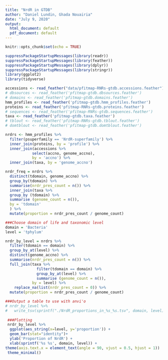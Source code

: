 ```yaml
---
title: "NrdR in GTDB"
author: "Daniel Lundin, Ghada Nouairia"
date: "July 9, 2020"
output:
  html_document: default
  pdf_document: default
---
```


```r
knitr::opts_chunk$set(echo = TRUE)
```

```r
suppressPackageStartupMessages(library(readr))
suppressPackageStartupMessages(library(feather))
suppressPackageStartupMessages(library(dplyr))
suppressPackageStartupMessages(library(stringr))
library(ggplot2)
library(tidyverse)
```

```r
accessions <- read_feather("data/pfitmap-RNRs-gtdb.accessions.feather")
# dbsources <- read_feather('pfitmap-gtdb.dbsources.feather')
# domains <- read_feather('pfitmap-gtdb.domains.feather')
hmm_profiles <- read_feather('pfitmap-gtdb.hmm_profiles.feather')
proteins <- read_feather('pfitmap-RNRs-gtdb.proteins.feather')
# sequences <- read_feather('pfitmap-RNRs-gtdb.sequences.feather')
taxa <- read_feather('pfitmap-gtdb.taxa.feather')
# tblout <- read_feather('pfitmap-RNRs-gtdb.tblout.feather')
# domtblout <- read_feather('pfitmap-gtdb.domtblout.feather')
```

```r
nrdrs <- hmm_profiles %>%
  filter(psuperfamily == 'NrdR-superfamily') %>%
  inner_join(proteins, by = 'profile') %>%
  inner_join(accessions %>% 
            select(accno, genome_accno), 
            by = 'accno') %>%
  inner_join(taxa, by = 'genome_accno') 
```

```r
nrdr_freq = nrdrs %>%
  distinct(tdomain, genome_accno) %>%
  group_by(tdomain) %>%
  summarise(nrdr_pres_count = n()) %>%
  inner_join(taxa %>% 
  group_by (tdomain) %>%
  summarise (genome_count = n()),
  by = 'tdomain'
  ) %>%
  mutate(proportion = nrdr_pres_count / genome_count)
```

```r
###Choose domain of life and taxonomic level
domain = 'Bacteria'
level = 'tphylum'

nrdr_by_level = nrdrs %>%
  filter(tdomain == domain) %>%
  group_by_at(level) %>%
  distinct(genome_accno) %>%
  summarise(nrdr_pres_count = n()) %>%
  full_join(taxa %>%
              filter(tdomain == domain) %>%
              group_by_at(level) %>%
              summarise (genome_count = n()),
            by = level) %>%
    replace_na(list(nrdr_pres_count = 0)) %>%
  mutate(proportion = nrdr_pres_count / genome_count) 

###Output a table to use with anvi'o
# nrdr_by_level %>%
#   write_tsv(sprintf("./NrdR_proportions_in_%s_%s.tsv", domain, level))
 
 ###Plotting 
 nrdr_by_level %>% 
  ggplot(aes_string(x=level, y='proportion')) +
  geom_bar(stat="identity")+
  ylab('Proportion of NrdR') +
  xlab(sprintf('%s %s', domain, level)) +
theme(axis.text.x = element_text(angle = 90, vjust = 0.5, hjust = 1))
 theme_minimal()
```

```r

```
  
```r

```
  
```r

```
  
```r

```
  
```r

```
  
```r

```
  
  